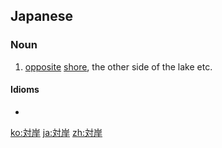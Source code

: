 ==Japanese==
{{ja-kanjitab|たい|がん|yomi=on}}

===Noun===
{{ja-noun|たいがん}}

# [[opposite]] [[shore]], the other side of the lake etc.

====Idioms====
* {{ja-r|対岸の火事|たいがん の かじ}}

[[ko:対岸]]
[[ja:対岸]]
[[zh:対岸]]